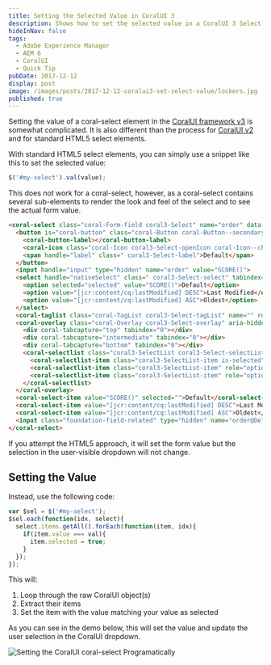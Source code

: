 ```yaml
---
title: Setting the Selected Value in CoralUI 3
description: Shows how to set the selected value in a CoralUI 3 Select Element
hideInNav: false
tags:
  - Adobe Experience Manager
  - AEM 6
  - CoralUI
  - Quick Tip
pubDate: 2017-12-12
display: post
image: /images/posts/2017-12-12-coralui3-set-select-value/lockers.jpg
published: true
---
```


Setting the value of a coral-select element in the [CoralUI framework v3](https://helpx.adobe.com/experience-manager/6-3/sites/developing/using/reference-materials/coral-ui/coralui3/index.html) is somewhat complicated. It is also different than the process for [CoralUI v2](https://forums.adobe.com/external-link.jspa?url=https%3A%2F%2Fdocs.adobe.com%2Fdocs%2Fen%2Faem%2F6-1%2Fref%2Fcoral-ui%2Fdocs%2F2.17.0-granite-004%2Fselect.html) and for standard HTML5 select elements.

With standard HTML5 select elements, you can simply use a snippet like this to set the selected value:

```javascript
$('#my-select').val(value);
```

This does not work for a coral-select, however, as a coral-select contains several sub-elements to render the look and feel of the select and to see the actual form value.

```html
<coral-select class="coral-Form-field coral3-Select" name="order" data-foundation-validation="" data-validation="" placeholder="" __vent-id__="2" aria-mutiselectable="false" aria-required="false" aria-invalid="false" aria-disabled="false" aria-readonly="false">  
  <button is="coral-button" class="coral-Button coral-Button--secondary coral-Button--block coral3-Select-button" size="M" variant="secondary" handle="$button" type="button" block="" role="combobox" aria-expanded="false" aria-haspopup="true" id="coral-id-0" aria-controls="coral-id-1" aria-owns="coral-id-1">  
    <coral-button-label></coral-button-label>  
    <coral-icon class="coral-Icon coral3-Select-openIcon coral-Icon--chevronDown coral-Icon--sizeXXS" icon="chevronDown" size="XXS" handle="icon" role="img" aria-label="chevron down"></coral-icon>  
    <span handle="label" class=" coral3-Select-label">Default</span>  
  </button>  
  <input handle="input" type="hidden" name="order" value="SCORE()">  
  <select handle="nativeSelect" class=" coral3-Select-select" tabindex="-1">  
    <option selected="selected" value="SCORE()">Default</option>  
    <option value="[jcr:content/cq:lastModified] DESC">Last Modified</option>  
    <option value="[jcr:content/cq:lastModified] ASC">Oldest</option>  
  </select>  
  <coral-taglist class="coral-TagList coral3-Select-tagList" name="" role="listbox" aria-live="off" aria-atomic="false" aria-relevant="additions" handle="taglist" aria-disabled="false" aria-invalid="false" aria-required="false"></coral-taglist>  
  <coral-overlay class="coral-Overlay coral3-Select-overlay" aria-hidden="true" handle="overlay" trapfocus="on" tabindex="0" focusonshow="on" target="#coral-id-0" role="presentation" offset="-1" alignmy="left top" alignat="left bottom" style="display: none;">  
    <div coral-tabcapture="top" tabindex="0"></div>  
    <div coral-tabcapture="intermediate" tabindex="0"></div>  
    <div coral-tabcapture="bottom" tabindex="0"></div>  
    <coral-selectlist class="coral3-SelectList coral3-Select-selectList" role="listbox" tabindex="-1" handle="list" id="coral-id-1" style="max-height: 252px;" aria-multiselectable="false">  
      <coral-selectlist-item class="coral3-SelectList-item is-selected" role="option" value="SCORE()" selected="" tabindex="0" aria-disabled="false" aria-selected="true">Default</coral-selectlist-item>  
      <coral-selectlist-item class="coral3-SelectList-item" role="option" value="[jcr:content/cq:lastModified] DESC" tabindex="-1" aria-selected="false" aria-disabled="false">Last Modified</coral-selectlist-item>  
      <coral-selectlist-item class="coral3-SelectList-item" role="option" value="[jcr:content/cq:lastModified] ASC" tabindex="-1" aria-selected="false" aria-disabled="false">Oldest</coral-selectlist-item>  
    </coral-selectlist>  
  </coral-overlay>  
  <coral-select-item value="SCORE()" selected="">Default</coral-select-item>  
  <coral-select-item value="[jcr:content/cq:lastModified] DESC">Last Modified</coral-select-item>  
  <coral-select-item value="[jcr:content/cq:lastModified] ASC">Oldest</coral-select-item>  
  <input class="foundation-field-related" type="hidden" name="order@Delete">  
</coral-select> 
```

If you attempt the HTML5 approach, it will set the form value but the selection in the user-visible dropdown will not change.

## Setting the Value

Instead, use the following code:

```javascript
var $sel = $('#my-select');  
$sel.each(function(idx, select){  
  select.items.getAll().forEach(function(item, idx){  
    if(item.value === val){  
      item.selected = true;
    }
  });  
});
```

 This will:

1. Loop through the raw CoralUI object(s)
2. Extract their items
3. Set the item with the value matching your value as selected

As you can see in the demo below, this will set the value and update the user selection in the CoralUI dropdown.

![Setting the CoralUI coral-select Programatically](/images/posts/2017-12-12-coralui3-set-select-value/Setting-Select.gif)

